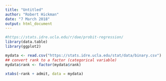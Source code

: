 ```yaml
---
title: "Untitled"
author: "Robert Hickman"
date: "7 March 2018"
output: html_document
---
```


```r
#https://stats.idre.ucla.edu/r/dae/probit-regression/
library(data.table)
library(ggplot2)

mydata <- read.csv("https://stats.idre.ucla.edu/stat/data/binary.csv")
## convert rank to a factor (categorical variable)
mydata$rank <- factor(mydata$rank)

xtabs(~rank + admit, data = mydata)


```

